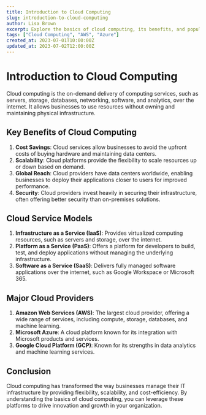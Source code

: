 ```yaml
---
title: Introduction to Cloud Computing
slug: introduction-to-cloud-computing
author: Lisa Brown
excerpt: Explore the basics of cloud computing, its benefits, and popular cloud service providers.
tags: ["Cloud Computing", "AWS", "Azure"]
created_at: 2023-07-01T10:00:00Z
updated_at: 2023-07-02T12:00:00Z
---
```


# Introduction to Cloud Computing

Cloud computing is the on-demand delivery of computing services, such as servers, storage, databases, networking, software, and analytics, over the internet. It allows businesses to use resources without owning and maintaining physical infrastructure.

## Key Benefits of Cloud Computing

1. **Cost Savings**: Cloud services allow businesses to avoid the upfront costs of buying hardware and maintaining data centers.
2. **Scalability**: Cloud platforms provide the flexibility to scale resources up or down based on demand.
3. **Global Reach**: Cloud providers have data centers worldwide, enabling businesses to deploy their applications closer to users for improved performance.
4. **Security**: Cloud providers invest heavily in securing their infrastructure, often offering better security than on-premises solutions.

## Cloud Service Models

1. **Infrastructure as a Service (IaaS)**: Provides virtualized computing resources, such as servers and storage, over the internet.
2. **Platform as a Service (PaaS)**: Offers a platform for developers to build, test, and deploy applications without managing the underlying infrastructure.
3. **Software as a Service (SaaS)**: Delivers fully managed software applications over the internet, such as Google Workspace or Microsoft 365.

## Major Cloud Providers

1. **Amazon Web Services (AWS)**: The largest cloud provider, offering a wide range of services, including compute, storage, databases, and machine learning.
2. **Microsoft Azure**: A cloud platform known for its integration with Microsoft products and services.
3. **Google Cloud Platform (GCP)**: Known for its strengths in data analytics and machine learning services.

## Conclusion

Cloud computing has transformed the way businesses manage their IT infrastructure by providing flexibility, scalability, and cost-efficiency. By understanding the basics of cloud computing, you can leverage these platforms to drive innovation and growth in your organization.
